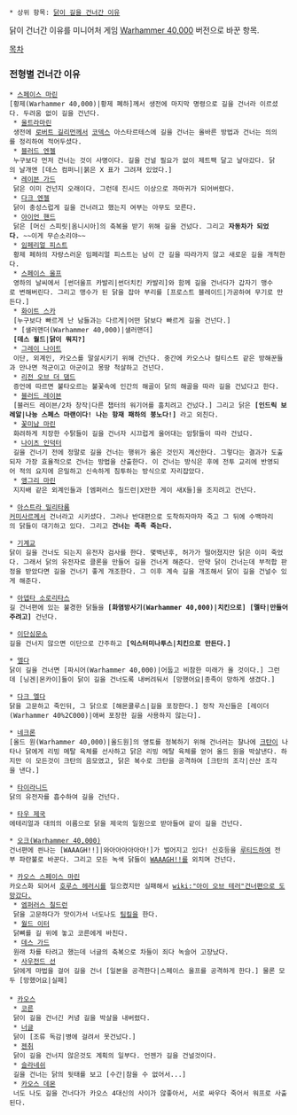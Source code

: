  * 상위 항목: [[닭이 길을 건너간 이유]]

닭이 건너간 이유를 미니어처 게임 [[Warhammer 40,000]] 버전으로 바꾼 항목.

[[목차]]

=== 전형별 건너간 이유 ===

 * [[스페이스 마린]]
 [황제(Warhammer 40,000)|황제 폐하]께서 생전에 마지막 명령으로 길을 건너라 이르셨다. 두려움 없이 길을 건넌다.
  * [[울트라마린]]
  생전에 [[로버트 길리먼]]께서 [[코덱스]] 아스타르테스에 길을 건너는 올바른 방법과 건너는 의의를 정리하여 적어두셨다.
  * [[블러드 엔젤]]
  누구보다 먼저 건너는 것이 사명이다. 길을 건널 필요가 없이 제트팩 달고 날아갔다. 닭의 날개엔 [데스 컴퍼니|붉은 X 표가 그려져 있었다.]
  * [[레이븐 가드]]
  닭은 이미 건넌지 오래이다. 그런데 진시드 이상으로 까마귀가 되어버렸다.
  * [[다크 엔젤]]
  닭이 충성스럽게 길을 건너려고 했는지 여부는 아무도 모른다.
  * [[아이언 핸드]]
  닭은 [머신 스피릿|옴니시아]의 축복을 받기 위해 길을 건넜다. 그리고 '''자동차가 되었다.''' ~~이게 무슨소리야~~
  * [[임페리얼 피스트]]
  황제 페하의 자랑스러운 임페리얼 피스트는 남이 간 길을 따라가지 않고 새로운 길을 개척한다.
  * [[스페이스 울프]]
  영하의 날씨에서 [썬더울프 카발리|썬더치킨 카발리]와 함께 길을 건너다가 갑자기 맹수로 변해버린다. 그리고 맹수가 된 닭을 잡아 부리를 [프로스트 블레이드|가공하여 무기로 만든다.]
  * [[화이트 스카]]
  [누구보다 빠르게 난 남들과는 다르게|어떤 닭보다 빠르게 길을 건넌다.]
  * [샐러맨더(Warhammer 40,000)|샐러맨더]
  '''[데스 월드|닭이 뭐지?]'''
  * [[그레이 나이트]]
  이단, 외계인, 카오스를 말살시키기 위해 건넌다. 중간에 카오스나 컬티스트 같은 방해꾼들과 만나면 적군이고 아군이고 몽땅 척살하고 건넌다.
  * [[리전 오브 더 댐드]]
  증언에 따르면 불타오르는 불꽃속에 인간의 해골이 닭의 해골을 따라 길을 건넜다고 한다.
  * [[블러드 레이븐]]
  [블러드 레이븐/2차 창작|다른 챕터의 워기어를 훔치려고 건넜다.] 그리고 닭은 '''[인드릭 보레알|나능 스페스 마랜이다! 나는 항재 패하의 붕노다!]''' 라고 외친다.
  * [[꽃미남 마린]]
  화려하게 치장한 수탉들이 길을 건너자 시끄럽게 울어대는 암탉들이 따라 건넜다.
  * [[나이츠 인덕터]]
  길을 건너기 전에 정말로 길을 건너는 행위가 옳은 것인지 계산한다. 그렇다는 결과가 도출되자 가장 효율적으로 건너는 방법을 산출한다. 이 건너는 방식은 후에 전투 교리에 반영되어 적의 요지에 은밀하고 신속하게 침투하는 방식으로 자리잡았다.
  * [[앵그리 마린]]
  지지배 같은 외계인들과 [엠퍼러스 칠드런|X만한 게이 새X들]을 조지려고 건넌다.

 * [[아스트라 밀리타룸]]
 [[커미사르]]께서 건너라고 시키셨다. 그러나 반대편으로 도착하자마자 죽고 그 뒤에 수백마리의 닭들이 대기하고 있다. 그리고 '''건너는 족족 죽는다.'''

 * [[기계교]]
 닭이 길을 건너도 되는지 유전자 검사를 한다. 몇백년후, 허가가 떨어졌지만 닭은 이미 죽었다. 그래서 닭의 유전자로 클론을 만들어 길을 건너게 해준다. 만약 닭이 건너는데 부적합 판정을 받았다면 길을 건너기 좋게 개조한다. 그 이후 계속 길을 개조해서 닭이 길을 건널수 있게 해준다.

 * [[아뎁타 소로리타스]]
 길 건너편에 있는 불경한 닭들을 '''[화염방사기(Warhammer 40,000)|치킨으로] [멜타|만들어주려고]''' 건넌다.

 * [[이단심문소]]
 길을 건너지 않으면 이단으로 간주하고 '''[익스터미나투스|치킨으로 만든다.]'''

 * [[엘다]]
 닭이 길을 건너면 [파시어(Warhammer 40,000)|어둡고 비참한 미래가 올 것이다.] 그런데 [닝겐|몬카이]들이 닭이 길을 건너도록 내버려둬서 [망했어요|종족이 망하게 생겼다.]

 * [[다크 엘다]]
 닭을 고문하고 죽인뒤, 그 닭으로 [해몬쿨루스|길을 포장한다.] 정작 자신들은 [레이더(Warhammer 40%2C000)|애써 포장한 길을 사용하지 않는다].

 * [[네크론]]
 [올드 원(Warhammer 40,000)|올드원]의 영토를 정복하기 위해 건너러는 찰나에 [[크탄]]이 나타나 닭에게 리빙 메탈 육체를 선사하고 닭은 리빙 메탈 육체를 얻어 올드 원을 박살낸다. 하지만 이 모든것이 크탄의 음모였고, 닭은 복수로 크탄을 공격하여 [크탄의 조각|산산 조각을 낸다.]

 * [[타이라니드]]
 닭의 유전자를 흡수하여 길을 건넌다.

 * [[타우 제국]]
 에테리얼과 대의의 이름으로 닭을 제국의 일원으로 받아들여 같이 길을 건넌다.

 * [[오크(Warhammer 40,000)]]
 건너편에 씐나는 [WAAAGH!!]|와아아아아아아!]가 벌어지고 있다! 신호등을 [[루티드]]하여 전부 파란불로 바꾼다. 그리고 모든 녹색 닭들이 [[WAAAGH!!]]를 외치며 건넌다.

 * [[카오스 스페이스 마린]]
 카오스화 되어서 [[호루스 헤러시]]를 일으켰지만 실패해서 [[wiki:"아이 오브 테러"건너편으로 도망갔다.]]
  * [[엠퍼러스 칠드런]]
  닭을 고문하다가 맛이가서 너도나도 [[팀킬]]을 한다.
  * [[월드 이터]]
  닭뼈를 길 위에 놓고 코른에게 바친다.
  * [[데스 가드]]
  원래 차를 타려고 했는데 너글의 축복으로 차들이 죄다 녹슬어 고장났다.
  * [[사우전드 선]]
  닭에게 마법을 걸어 길을 건너 [일본을 공격한다|스페이스 울프를 공격하게 한다.] 물론 모두 [망했어요|실패]
 
 * [[카오스]]
  * [[코른]]
  닭이 길을 건너긴 커녕 길을 박살을 내버렸다.
  * [[너글]]
  닭이 [조류 독감|병에 걸려서 못건넜다.]
  * [[젠취]]
  닭이 길을 건너지 않은것도 계획의 일부다. 언젠가 길을 건널것이다.
  * [[슬라네쉬]]
  길을 건너는 닭의 뒷태를 보고 [수간|참을 수 없어서...]
  * [[카오스 데몬]]
  너도 나도 길을 건너다가 카오스 4대신의 사이가 않좋아서, 서로 싸우다 죽어서 워프로 사출된다.

